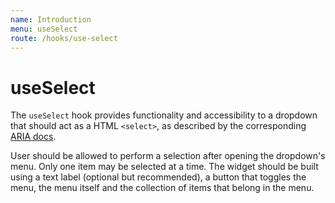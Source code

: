 ```yaml
---
name: Introduction
menu: useSelect
route: /hooks/use-select
---
```


# useSelect

The `useSelect` hook provides functionality and accessibility to a dropdown that should act as a HTML `<select>`, as described
by the corresponding [ARIA docs](https://www.w3.org/TR/wai-aria-practices/examples/listbox/listbox-collapsible.html).

User should be allowed to perform a selection after opening the dropdown's menu. Only one item may be selected at a time.
The widget should be built using a text label (optional but recommended), a button that toggles the menu, the menu itself
and the collection of items that belong in the menu.
